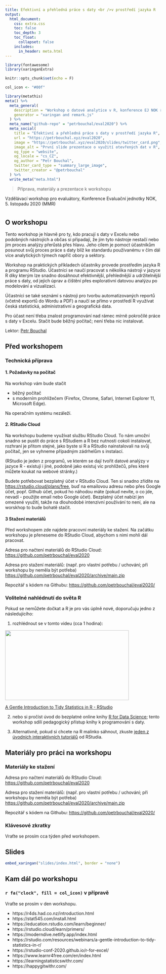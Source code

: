 ```yaml
---
title: Efektivní a přehledná práce s daty <br />v prostředí jazyka R
output:
  html_document:
    css: extra.css
    toc: false
    toc_depth: 3
    toc_float:
      collapset: false
    includes:
      in_header: meta.html
---
```


```r
library(fontawesome)
library(xaringanExtra)

knitr::opts_chunk$set(echo = F)

col_icon <- "#00f"
```


```r
library(metathis)
meta() %>%
  meta_general(
    description = "Workshop o datové analytice v R, konference EJ NOK říjen 2020",
    generator = "xaringan and remark.js"
  ) %>% 
  meta_name("github-repo" = "petrbouchal/eval2020") %>% 
  meta_social(
    title = "Efektivní a přehledná práce s daty v prostředí jazyka R",
    url = "https://petrbouchal.xyz/eval2020",
    image = "https://petrbouchal.xyz/eval2020/slides/twitter_card.png",
    image_alt = "První slide prezentace o využití otevřených dat v R",
    og_type = "website",
    og_locale = "cs_CZ",
    og_author = "Petr Bouchal",
    twitter_card_type = "summary_large_image",
    twitter_creator = "@petrbouchal"
  ) %>% 
  write_meta("meta.html")
```


> Příprava, materiály a prezentace k workshopu

Vzdělávací workshop pro evaluátory, Konference Evaluační jednotky NOK, 5. listopadu 2020 (MMR)

# {.tabset}

## O workshopu

Tento workshop je hlavně pro ty, kdo pracují s daty v Excelu nebo podobných nástrojích a občas si připadají, že jim tyto nástroje nestačí nebo jim proces analýzy přerůstá přes hlavu. Jeho cílem je pomoct účastníkům posunout svůj proces práce s daty blíž ke standardu používanému v čím dál více analytických týmech napříč obory a sektory. 

Workshop na praktických příkladech účastníky provede prostředím jazyka R a programu RStudio. Účastníci se naučí pracovat s několika nástroji v jazyce R  díky kterým lze snadno dosáhnout efektivnější, přehlednější a udržitelnější práce s daty, od jejich úprav a čištění přes explorativní datovou analýzu po modelování a vizualizaci. 

Účastníci se také seznámí s nástroji pro tvorbu automatizovaných reportů (včetně exportů do Wordu a PDF) a naučí se přímo v prostředí R využívat česká statistická, administrativní a geografická data. 

Pro účast není třeba znalost programování nad rámec mírně pokročilé práce s daty v Excelu. Stačit bude běžný počítač; není třeba nic instalovat. 

Lektor: [Petr Bouchal](https://petrbouchal.github.io)

## Před workshopem

### Technická příprava

#### 1. Požadavky na počítač

Na workshop vám bude stačit 

- běžný počítač 
- s moderním prohlížečem (Firefox, Chrome, Safari, Internet Explorer 11, Microsoft Edge). 

Na operačním systému nezáleží.

#### 2. RStudio Cloud

Na workshopu budeme využívat službu RStudio Cloud. To nám umožní snadno se pustit do práce s RStudiem a R bez nutnosti cokoli instalovat, rozhraní je přitom stejné, jako byste si R a RStudio nainstalovali na svůj počítač, jen se vyhneme případným zádrhelům s instalací.

(RStudio je jeden z programů, ve kterém se dají tvořit datové analýzy v jazyce R - existují i jiné, podobně jako existuj víc prohlížečů, přes které můžete koukat na webové stránky.)

Budete potřebovat bezplatný účet v RStudio Cloud. Ten si snadno zřídíte na <https://rstudio.cloud/plans/free>, buď na emailovou adresu nebo přes Google účet, popř. Github účet, pokud ho náhodou máte (pokud nevíte, o co jde, nevadí - použijte email nebo Google účet). Bezplatný účet nabízí jen omezené využití, takže na dlouhodobé intenzivní používání to není, ale na worskhop to bude bohatě stačit.

#### 3 Stažení materiálů

Před workshopem zde najdete pracovní materiály ke stažení. Na začátku workshopu je přeneseme do RStudio Cloud, abychom s nimi mohli dál pracovat.

Adresa pro načtení materiálů do RStudio Cloud: <https://github.com/petrbouchal/eval2020>

Adresa pro stažení materiálů: (např. pro vlastní potřebu / uchování; při workshopu by neměla být potřeba) <https://github.com/petrbouchal/eval2020/archive/main.zip>

Repozitář s kódem na Githubu: <https://github.com/petrbouchal/eval2020/>

### Volitelné nahlédnutí do světa R

Pokud se nemůžete dočkat a R je pro vás úplně nové, doporučuju jedno z následujícího: 

1) rozhlédnout se v tomto videu (cca 1 hodina):

<p><a href="https://rstudio.com/resources/webinars/a-gentle-introduction-to-tidy-statistics-in-r/?wvideo=hltkvqscdz"><img src="https://embedwistia-a.akamaihd.net/deliveries/4d5cca91aba7c7aad975ac5838c69217987a9e83.jpg?image_play_button_size=2x&amp;image_crop_resized=960x540&amp;image_play_button=1&amp;image_play_button_color=71a5d4e0" style="width: 400px; height: 225px;" width="400" height="225"></a></p><p><a href="https://rstudio.com/resources/webinars/a-gentle-introduction-to-tidy-statistics-in-r/?wvideo=hltkvqscdz">A Gentle Introduction to Tidy Statistics in R - RStudio</a></p>

2) nebo si pročíst úvod do bezplatné online knihy [R for Data Science](https://r4ds.had.co.nz/introduction.html); tento workshop sdílí pedagogický přístup knihy k programování s daty. 

3) Alternativně, pokud si chcete na R malinko sáhnout, zkuste [jeden z úvodních interaktivních tutoriálů](https://rstudio.cloud/learn/primers/1.2) od RStudia.


## Materiály pro práci na workshopu {#materialy .tabset .tabset-pills}

### Materiály ke stažení

Adresa pro načtení materiálů do RStudio Cloud: <https://github.com/petrbouchal/eval2020>

Adresa pro stažení materiálů: (např. pro vlastní potřebu / uchování; při workshopu by neměla být potřeba) <https://github.com/petrbouchal/eval2020/archive/main.zip>

Repozitář s kódem na Githubu: <https://github.com/petrbouchal/eval2020/>

### Klávesové zkratky

Vraťte se prosím cca týden před workshopem.

## Slides 

```r
embed_xaringan("slides/index.html", border = "none")
```


## Kam dál po workshopu

### `r fa("clock", fill = col_icon)` v přípravě

Vraťte se prosím v den workshopu.

- https://r4ds.had.co.nz/introduction.html
- https://stat545.com/install.html
- https://education.rstudio.com/learn/beginner/
- https://rstudio.cloud/learn/primers/
- https://moderndive.netlify.app/index.html
- https://rstudio.com/resources/webinars/a-gentle-introduction-to-tidy-statistics-in-r/
- https://rstudio-conf-2020.github.io/r-for-excel/
- https://www.learnr4free.com/en/index.html
- https://learningstatisticswithr.com/
- https://happygitwithr.com/
